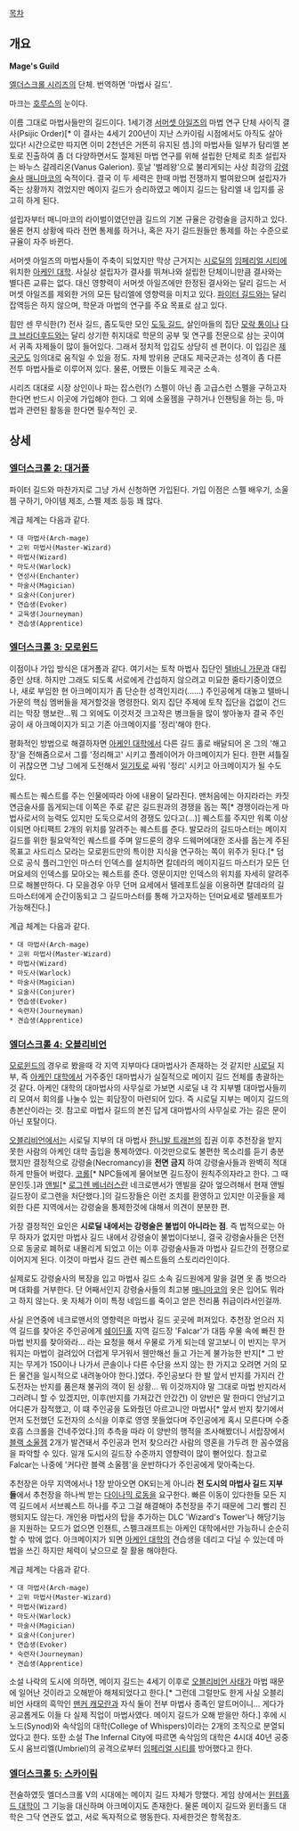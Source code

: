 [[목차]]

== 개요 ==

'''Mage's Guild'''

[[엘더스크롤 시리즈]]의 단체. 번역하면 '마법사 길드'. 

마크는 [[호루스]]의 눈이다.

이름 그대로 마법사들만의 길드이다. 1세기경 [[서머셋 아일즈]]의 마법 연구 단체 사이직 결사(Psijic Order)[* 이 결사는 4세기 200년이 지난 스카이림 시점에서도 아직도 살아있다! 시간으로만 따지면 이미 2천년은 거뜬히 유지된 셈.]의 마법사들 일부가 탐리엘 본토로 진출하여 좀 더 다양하면서도 절제된 마법 연구를 위해 설립한 단체로 최초 설립자는 바누스 갈레리온(Vanus Galerion). 훗날 '벌레왕'으로 불리게되는 사상 최강의 [[강령술사]] [[매니마코]]의 숙적이다. 결국 이 두 세력은 한때 마법 전쟁까지 벌여왔으며 설립자가 죽는 상황까지 겪었지만 메이지 길드가 승리하였고 메이지 길드는 탐리엘 내 입지를 공고히 하게 된다.

설립자부터 매니마코의 라이벌이였던만큼 길드의 기본 규율은 강령술을 금지하고 있다. 물론 현지 상황에 따라 전면 통제를 하거나, 혹은 자기 길드원들만 통제를 하는 수준으로 규율이 자주 바뀐다.

서머셋 아일즈의 마법사들이 주축이 되었지만 막상 근거지는 [[시로딜]]의 [[임페리얼 시티]]에 위치한 [[아케인 대학]]. 사실상 설립자가 결사를 뛰쳐나와 설립한 단체이니만큼 결사와는 별다른 교류는 없다. 대신 영향력이 서머셋 아일즈에만 한정된 결사와는 달리 길드는 서머셋 아일즈를 제외한 거의 모든 탐리엘에 영향력을 미치고 있다. [[파이터 길드]]와는 달리 잡역등은 하지 않으며, 학문과 마법의 연구를 주요 목표로 삼고 있다.

힘만 센 무식한(?) 전사 길드, 좀도둑만 모인 [[도둑 길드]], 살인마들의 집단 [[모락 통]]이나 [[다크 브라더후드]]와는 달리 상기한 취지대로 학문의 공부 및 연구를 전문으로 삼는 곳이여서 귀족 자제들이 많이 들어있다. 그래서 정치적 입김도 상당히 센 편이다. 이 입김은 [[제국군]]도 임의대로 움직일 수 있을 정도. 자체 방위용 군대도 제국군과는 성격이 좀 다른 전투 마법사들로 이루어져 있다. 물론, 어쨌든 이들도 제국군 소속. 

시리즈 대대로 시장 상인이나 파는 잡스런(?) 스펠이 아닌 좀 고급스런 스펠을 구하고자 한다면 반드시 이곳에 가입해야 한다. 그 외에 소울젬을 구하거나 인챈팅을 하는 등, 마법과 관련된 활동을 한다면 필수적인 곳.

== 상세 ==
=== [[엘더스크롤 2: 대거폴]] ===
파이터 길드와 마찬가지로 그냥 가서 신청하면 가입된다. 가입 이점은 스펠 배우기, 소울젬 구하기, 아이템 제조, 스펠 제조 등등 꽤 많다.

계급 체계는 다음과 같다.

 * 대 마법사(Arch-mage)
 * 고위 마법사(Master-Wizard)
 * 마법사(Wizard)
 * 마도사(Warlock)
 * 연성사(Enchanter)
 * 마술사(Magician)
 * 요술사(Conjurer)
 * 연습생(Evoker)
 * 교육생(Journeyman)
 * 견습생(Apprentice)

=== [[엘더스크롤 3: 모로윈드]] ===
이점이나 가입 방식은 대거폴과 같다. 여기서는 토착 마법사 집단인 [[텔바니 가문]]과 대립중인 상태. 하지만 그래도 되도록 서로에게 간섭하지 않으려고 미묘한 줄타기중이였으나, 새로 부임한 현 아크메이지가 좀 단순한 성격인지라(……) 주인공에게 대놓고 텔바니 가문의 핵심 멤버들을 제거할것을 명령한다. 외지 집단 주제에 토착 집단을 겁없이 건드리는 막장 행보란...뭐 그 외에도 이것저것 크고작은 병크들을 많이 쌓아놓자 결국 주인공이 새 아크메이지가 되고 기존 아크메이지를 '정리'해야 한다.

평화적인 방법으로 해결하자면 [[아케인 대학]]에서 다른 길드 홀로 배달되어 온 그의 '해고장'을 전해줌으로서 그를 '정리해고' 시키고 플레이어가 아크메이지가 된다. 한편 셔틀질이 귀찮으면 그냥 그에게 도전해서 [[일기토]]로 싸워 '정리' 시키고 아크메이지가 될 수도 있다.

퀘스트는 퀘스트를 주는 인물에따라 아에 내용이 달라진다. 맨처음에는 아지라라는 카짓 연금술사를 돕게되는데 이쪽은 주로 같은 길드원과의 경쟁을 돕는 쪽[* 경쟁이라는게 마법사로서의 능력도 있지만 도둑으로서의 경쟁도 있다고(...)] 퀘스트를 주지만 워록 이상이되면 아티팩트 2개의 위치를 알려주는 퀘스트를 준다. 발모라의 길드마스터는 메이지 길드를 위한 필요악적인 퀘스트를 주며 알드룬의 경우 드웨머에대한 조사를 돕는게 주된 목표고 사드리스 모라는 모로윈드만의 특이한 지식을 연구하는 쪽이 위주가 된다.[* 덤으로 공식 플러그인인 마스터 인덱스를 설치하면 칼데라의 메이지길드 마스터가 모든 던머요세의 인덱스를 모아오는 퀘스트를 준다. 영문이지만 인덱스의 위치를 자세히 알려주므로 해볼만하다. 다 모을경우 아무 던머 요세에서 텔레포트실을 이용하면 칼데라의 길드마스터에게 순간이동되고 그 길드마스터를 통해 가고자하는 던머요세로 텔레포트가 가능해진다.]

계급 체계는 다음과 같다. 

 * 대 마법사(Arch-mage)
 * 고위 마법사(Master-Wizard)
 * 마법사(Wizard)
 * 마도사(Warlock)
 * 마술사(Magician)
 * 요술사(Conjurer)
 * 연습생(Evoker)
 * 숙련자(Journeyman)
 * 견습생(Apprentice)

=== [[엘더스크롤 4: 오블리비언]] ===
[[모로윈드]]의 경우로 봤을때 각 지역 지부마다 대마법사가 존재하는 것 같지만 [[시로딜]] 지부, 즉 [[아케인 대학]]에서 거주중인 대마법사가 실질적으로 메이지 길드 전체를 총괄하는것 같다. 아케인 대학의 대마법사의 사무실로 가보면 시로딜 내 각 지부별 대마법사들끼리 모여서 회의를 나눌수 있는 회담장이 마련되어 있다. 즉 시로딜 지부는 메이지 길드의 총본산이라는 것. 참고로 마법사 길드의 본진 답게 대마법사의 사무실로 가는 길은 문이 아닌 포탈이다. 

[[오블리비언]]에서는 시로딜 지부의 대 마법사 [[한니발 트래븐]]의 집권 이후 추천장을 받지 못한 사람의 아케인 대학 출입을 통제하였다. 이것만으로도 불편한 목소리를 듣기 충분했지만 결정적으로 강령술(Necromancy)을 '''전면 금지''' 하여 강령술사들과 완벽히 적대하게 만들어 버렸다. [[코롤]][* NPC들에게 물어보면 길드장이 원칙주의자라고 한다. 그 때문인듯.]과 [[앤빌]][* [[로그렌 베너러스]]란 네크로맨서가 앤빌을 갈아 엎으려해서 현재 앤빌 길드장이 로그렌을 처단했다.]의 길드장들은 이런 조치를 환영하고 있지만 이곳들을 제외한 다른 지역에서는 강령술을 통제한것에 대해서 의견이 분분한 편. 

가장 결정적인 요인은 '''시로딜 내에서는 강령술은 불법이 아니라는 점'''. 즉 법적으로는 아무 하자가 없지만 마법사 길드 내에서 강령술이 불법이다보니, 결국 강령술사들은 던전으로 동굴로 폐허로 내몰리게 되었고 이는 이후 강령술사들과 마법사 길드간의 전쟁으로 이어지게 된다. 이것이 마법사 길드 관련 퀘스트들의 스토리라인이다. 

실제로도 강령술사의 복장을 입고 마법사 길드 소속 길드원에게 말을 걸면 옷 좀 벗으라며 대화를 거부한다. 단 어째서인지 강령술사들의 최고봉 [[매니마코]]의 옷은 입어도 뭐라고 하지 않는다. 옷 자체가 이미 특정 네임드를 죽이고 얻은 전리품 취급이라서인걸까. 

사실 은연중에 네크로맨서의 영향력은 마법사 길드 곳곳에 퍼져있다. 추천장 얻으러 지역 길드를 찾아온 주인공에게 [[쉐이딘홀]] 지역 길드장 'Falcar'가 대뜸 우물 속에 빠진 한 마법 반지를 찾아와라... 라는 요청을 해서 우물로 가게 되는데 알고보니 이 반지는 무거워지는 마법이 걸려있어 더럽게 무거워서 웬만해선 들고 가는게 불가능한 반지[* 그 반지는 무게가 150이나 나가서 콘솔이나 다른 수단을 쓰지 않는 한 가지고 오려면 거의 모든 물건을 일시적으로 내려놓아야 한다.]였다. 주인공보다 한 발 앞서 반지를 가지러 간 도전자는 반지를 품은채 불귀의 객이 된 상황... 뭐 이것까지야 말 그대로 마법 반지라서 그러려니 할 수 있겠지만, 이후(반지를 가져갔건 안갔건) 이 양반은 말 한마디 안남기고 어디론가 잠적했고, 이 떄 주인공을 도와줬던 아르고니안 마법사[* 앞서 반지 찾기에서 먼저 도전했던 도전자의 소식을 이후로 영영 못들었다며 주인공에게 혹시 모른다며 수중 호흡 스크롤을 건네주었다.]의 추측을 따라 이 양반의 행적을 조사해봤더니 서랍장에서 [[블랙 소울젬]] 2개가 발견돼서 주인공과 먼저 찾으러간 사람의 영혼을 가두려 한 꼼수였음을 파악할 수 있다. 일개 도시의 길드장 수준까지 영향력이 많이 뻗어있다. 참고로 Falcar는 나중에 '커다란 블랙 소울젬'을 운반하다가 주인공에게 맞아죽는다. 

추천장은 아무 지역에서나 1장 받아오면 OK되는게 아니라 '''전 도시의 마법사 길드 지부들'''에서 추천장을 하나씩 받는 [[다이나믹 로동]]을 요구한다. 빠른 이동이 있다한들 모든 지역 길드에서 서브퀘스트 하나를 주고 그걸 해결해야 추천장을 주기 때문에 그리 빨리 진행되지도 않는다. 개인용 마법사의 탑을 추가하는 DLC 'Wizard's Tower'나 해당기능을 지원하는 모드가 없으면 인챈트, 스펠크래프트는 아케인 대학에서만 가능하니 순순히 할 수 밖에 없다. 아크메이지가 되면 [[아케인 대학]]의 견습생을 데리고 다닐 수 있는데 마법을 쓰긴 하지만 체력이 낮으므로 잘 활용 해야한다.

계급 체계는 다음과 같다. 

 * 대 마법사(Arch-mage)
 * 고위 마법사(Master-Wizard)
 * 마법사(Wizard)
 * 마도사(Warlock)
 * 마술사(Magician)
 * 요술사(Conjurer)
 * 연습생(Evoker)
 * 숙련자(Journeyman)
 * 견습생(Apprentice)

소설 나락의 도시에 의하면, 메이지 길드는 4세기 이후로 [[오블리비언 사태]]가 마법 때문에 일어난 것이라고 오해받아 해체되었다고 한다.[* 그런데 그럴만도 한게 사실 오블리비언 사태의 흑막인 [[맨커 캐모란]]과 자식 둘이 전부 마법사 종족인 알트머이니... 게다가 공교롭게도 이들 다 실제 직업이 마법사였다. 메이지 길드가 오해 받을만 하다.] 후에 시노드(Synod)와 속삭임의 대학(College of Whispers)이라는 2개의 조직으로 분열되었다고 한다. 또한 소설 The Infernal City에 따르면 속삭임의 대학은 4시대 40년 공중도시 움브리엘(Umbriel)의 공격으로부터 [[임페리얼 시티]]를 방어했다고 한다.



=== [[엘더스크롤 5: 스카이림]] ===
전술하였듯 엘더스크롤 V의 시대에는 메이지 길드 자체가 망했다. 게임 상에서는 [[윈터홀드 대학]]이 그 기능을 대신하며 아크메이지도 존재한다. 물론 메이지 길드와 윈터홀드 대학은 그닥 연관도 없고, 서로 독자적으로 행동한다. 자세한것은 항목참조. 

